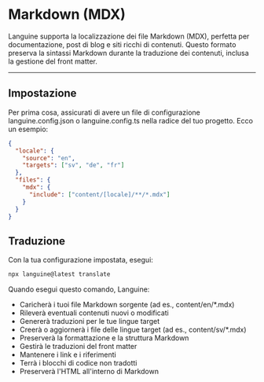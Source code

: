 # Markdown (MDX)

Languine supporta la localizzazione dei file Markdown (MDX), perfetta per documentazione, post di blog e siti ricchi di contenuti. Questo formato preserva la sintassi Markdown durante la traduzione dei contenuti, inclusa la gestione del front matter.

---

## Impostazione

Per prima cosa, assicurati di avere un file di configurazione languine.config.json o languine.config.ts nella radice del tuo progetto. Ecco un esempio:

```json
{
  "locale": {
    "source": "en",
    "targets": ["sv", "de", "fr"]
  },
  "files": {
    "mdx": {
      "include": ["content/[locale]/**/*.mdx"]
    }
  }
}
```

## Traduzione

Con la tua configurazione impostata, esegui:

```bash
npx languine@latest translate
```

Quando esegui questo comando, Languine:

- Caricherà i tuoi file Markdown sorgente (ad es., content/en/*.mdx)
- Rileverà eventuali contenuti nuovi o modificati
- Genererà traduzioni per le tue lingue target
- Creerà o aggiornerà i file delle lingue target (ad es., content/sv/*.mdx)
- Preserverà la formattazione e la struttura Markdown
- Gestirà le traduzioni del front matter
- Mantenere i link e i riferimenti
- Terrà i blocchi di codice non tradotti
- Preserverà l'HTML all'interno di Markdown
